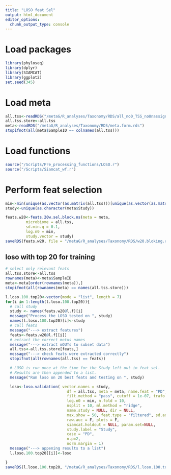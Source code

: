 ```yaml
---
title: "LOSO feat Sel"
output: html_document
editor_options: 
  chunk_output_type: console
---
```


# Load packages
```r
library(phyloseq)
library(dplyr)
library(SIAMCAT)
library(ggplot2)
set.seed(345)
```
# Load meta
```r
all.tss<-readRDS("/metaG/R_analyses/Taxonomy/RDS/all_no0_TSS_noUnassigned.rds")
all.tss.store<-all.tss
meta<-readRDS("/metaG/R_analyses/Taxonomy/RDS/meta.form.rds")
stopifnot(all(meta$SampleID == colnames(all.tss)))
```

# Load functions
```r
source("/Scripts/Pre_processing_functions/LOSO.r")
source("/Scripts/Siamcat_wf.r")
```

# Perform feat selection
```r
min<-min(unique(as.vector(as.matrix(all.tss)))[unique(as.vector(as.matrix(all.tss))) != 0])/100
study<-unique(as.character(meta$Study))

feats.w20<-feats.20w.sel.block.ns(meta = meta,
         microbiome = all.tss,
         sd.min.q = 0.1,
         log.n0 = min,
         study.vector = study)
saveRDS(feats.w20, file = "/metaG/R_analyses/Taxonomy/RDS/w20.bloking.rds")
```

## loso with top 20 for training
```r
# select only relevant feats
all.tss.store<-all.tss
rownames(meta)<-meta$SampleID
meta<-meta[order(rownames(meta)),]
stopifnot(all(rownames(meta) == names(all.tss.store)))

l.loso.100.top20<-vector(mode = "list", length = 7)
for(i in 1:length(l.loso.100.top20)){
  # call study
  study <- names(feats.w20@l.f)[i]
  message("Process the LOSO tested on ", study)
  names(l.loso.100.top20)[i]<-study
  # call feats
  message("---> extract features")
  feats<-feats.w20@l.f[[i]]
  # extract the correct motus names
  message("---> extract mOUTs to subset data")
  all.tss<-all.tss.store[feats,]
  message("---> check feats were extracted correctly")
  stopifnot(all(rownames(all.tss) == feats))

  # LOSO is run once at the time for the Study left out in feat sel. 
  # Results are then appended to a list.
  message("Run loso on 20 best feats and testing on ", study)

  loso<-loso.validation( vector.names = study, 
                           df = all.tss, meta = meta, name.feat = "PD",
                           filt.method = "pass", cutoff = 1e-07, trafo = "log.std", 
                           log.n0 = min, n.fold = 10, 
                           nsplit = 10, ml.method = "ridge", 
                           name.study = NULL, dir = NULL, 
                           max.show = 50, feat.type = "filtered", sd.add = 0.1, 
                           raw.auc = F, plots = F,
                           siamcat.holdout = NULL, param.set=NULL,
                           study.label = "Study",
                           case = "PD",
                           n.p=2,
                           norm.margin = 1) 
  message("---> appening results to a list")
  l.loso.100.top20[[i]]<-loso

}
saveRDS(l.loso.100.top20, "/metaG/R_analyses/Taxonomy/RDS/l.loso.100.top20.rds")
```
